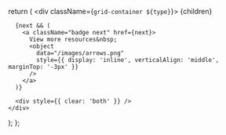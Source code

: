   return (
    <div className={`grid-container ${type}`}>
      {children}

      {next && (
        <a className="badge next" href={next}>
          View more resources&nbsp;
          <object
            data="/images/arrows.png"
            style={{ display: 'inline', verticalAlign: 'middle', marginTop: '-3px' }}
          />
        </a>
      )}

      <div style={{ clear: 'both' }} />
    </div>
  );
};
